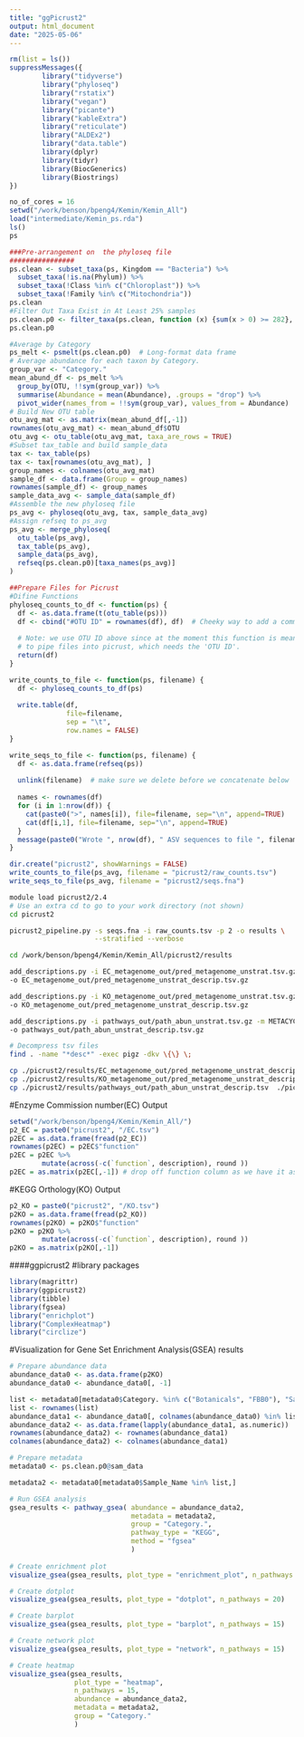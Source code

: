 ```yaml
---
title: "ggPicrust2"
output: html_document
date: "2025-05-06"
---
```


```r
rm(list = ls())
suppressMessages({
        library("tidyverse")
        library("phyloseq")
        library("rstatix")
        library("vegan")
        library("picante")
        library("kableExtra")
        library("reticulate")
        library("ALDEx2")
        library("data.table")
        library(dplyr)
        library(tidyr)
        library(BiocGenerics)
        library(Biostrings)
})

no_of_cores = 16
setwd("/work/benson/bpeng4/Kemin/Kemin_All")
load("intermediate/Kemin_ps.rda")
ls()
ps

###Pre-arrangement on  the phyloseq file
################
ps.clean <- subset_taxa(ps, Kingdom == "Bacteria") %>%
  subset_taxa(!is.na(Phylum)) %>%
  subset_taxa(!Class %in% c("Chloroplast")) %>%
  subset_taxa(!Family %in% c("Mitochondria"))
ps.clean
#Filter Out Taxa Exist in At Least 25% samples
ps.clean.p0 <- filter_taxa(ps.clean, function (x) {sum(x > 0) >= 282}, prune=TRUE)
ps.clean.p0

#Average by Category
ps_melt <- psmelt(ps.clean.p0)  # Long-format data frame
# Average abundance for each taxon by Category.
group_var <- "Category." 
mean_abund_df <- ps_melt %>%
  group_by(OTU, !!sym(group_var)) %>%
  summarise(Abundance = mean(Abundance), .groups = "drop") %>%
  pivot_wider(names_from = !!sym(group_var), values_from = Abundance)
# Build New OTU table
otu_avg_mat <- as.matrix(mean_abund_df[,-1])
rownames(otu_avg_mat) <- mean_abund_df$OTU
otu_avg <- otu_table(otu_avg_mat, taxa_are_rows = TRUE)
#Subset tax_table and build sample_data
tax <- tax_table(ps)
tax <- tax[rownames(otu_avg_mat), ]
group_names <- colnames(otu_avg_mat)
sample_df <- data.frame(Group = group_names)
rownames(sample_df) <- group_names
sample_data_avg <- sample_data(sample_df)
#Assemble the new phyloseq file
ps_avg <- phyloseq(otu_avg, tax, sample_data_avg)
#Assign refseq to ps_avg
ps_avg <- merge_phyloseq(
  otu_table(ps_avg),
  tax_table(ps_avg),
  sample_data(ps_avg),
  refseq(ps.clean.p0)[taxa_names(ps_avg)]
)

##Prepare Files for Picrust
#Difine Functions
phyloseq_counts_to_df <- function(ps) {
  df <- as.data.frame(t(otu_table(ps)))
  df <- cbind("#OTU ID" = rownames(df), df)  # Cheeky way to add a comment to first line
  
  # Note: we use OTU ID above since at the moment this function is meanly used
  # to pipe files into picrust, which needs the 'OTU ID'.
  return(df)
}

write_counts_to_file <- function(ps, filename) {
  df <- phyloseq_counts_to_df(ps)
  
  write.table(df,
              file=filename,
              sep = "\t",
              row.names = FALSE)
}

write_seqs_to_file <- function(ps, filename) {
  df <- as.data.frame(refseq(ps))
  
  unlink(filename)  # make sure we delete before we concatenate below
  
  names <- rownames(df)
  for (i in 1:nrow(df)) {
    cat(paste0(">", names[i]), file=filename, sep="\n", append=TRUE)
    cat(df[i,1], file=filename, sep="\n", append=TRUE)
  }
  message(paste0("Wrote ", nrow(df), " ASV sequences to file ", filename))
}

dir.create("picrust2", showWarnings = FALSE)
write_counts_to_file(ps_avg, filename = "picrust2/raw_counts.tsv")
write_seqs_to_file(ps_avg, filename = "picrust2/seqs.fna")
```



```bash
module load picrust2/2.4
# Use an extra cd to go to your work directory (not shown)
cd picrust2

picrust2_pipeline.py -s seqs.fna -i raw_counts.tsv -p 2 -o results \
                     --stratified --verbose

cd /work/benson/bpeng4/Kemin/Kemin_All/picrust2/results

add_descriptions.py -i EC_metagenome_out/pred_metagenome_unstrat.tsv.gz -m EC \
-o EC_metagenome_out/pred_metagenome_unstrat_descrip.tsv.gz

add_descriptions.py -i KO_metagenome_out/pred_metagenome_unstrat.tsv.gz -m KO \
-o KO_metagenome_out/pred_metagenome_unstrat_descrip.tsv.gz

add_descriptions.py -i pathways_out/path_abun_unstrat.tsv.gz -m METACYC \
-o pathways_out/path_abun_unstrat_descrip.tsv.gz

# Decompress tsv files
find . -name "*desc*" -exec pigz -dkv \{\} \;

cp ./picrust2/results/EC_metagenome_out/pred_metagenome_unstrat_descrip.tsv  ./picrust2/EC.tsv
cp ./picrust2/results/KO_metagenome_out/pred_metagenome_unstrat_descrip.tsv  ./picrust2/KO.tsv
cp ./picrust2/results/pathways_out/path_abun_unstrat_descrip.tsv  ./picrust2/path.tsv
```

#Enzyme Commission number(EC) Output
```r
setwd("/work/benson/bpeng4/Kemin/Kemin_All/")
p2_EC = paste0("picrust2", "/EC.tsv")
p2EC = as.data.frame(fread(p2_EC))
rownames(p2EC) = p2EC$"function"
p2EC = p2EC %>%
        mutate(across(-c(`function`, description), round ))
p2EC = as.matrix(p2EC[,-1]) # drop off function column as we have it as row names
```

#KEGG Orthology(KO) Output
```r
p2_KO = paste0("picrust2", "/KO.tsv")
p2KO = as.data.frame(fread(p2_KO))
rownames(p2KO) = p2KO$"function"
p2KO = p2KO %>%
        mutate(across(-c(`function`, description), round ))
p2KO = as.matrix(p2KO[,-1])
```

####ggpicrust2
#library packages
```r
library(magrittr)
library(ggpicrust2) 
library(tibble) 
library(fgsea)
library("enrichplot")
library("ComplexHeatmap")
library("circlize")
```

#Visualization for Gene Set Enrichment Analysis(GSEA) results
```r
# Prepare abundance data
abundance_data0 <- as.data.frame(p2KO) 
abundance_data0 <- abundance_data0[, -1]

list <- metadata0[metadata0$Category. %in% c("Botanicals", "FBB0"), "Sample_Name"]
list <- rownames(list)
abundance_data1 <- abundance_data0[, colnames(abundance_data0) %in% list]
abundance_data2 <- as.data.frame(lapply(abundance_data1, as.numeric))
rownames(abundance_data2) <- rownames(abundance_data1)
colnames(abundance_data2) <- colnames(abundance_data1)

# Prepare metadata
metadata0 <- ps.clean.p0@sam_data

metadata2 <- metadata0[metadata0$Sample_Name %in% list,]

# Run GSEA analysis 
gsea_results <- pathway_gsea( abundance = abundance_data2, 
                              metadata = metadata2,
                              group = "Category.", 
                              pathway_type = "KEGG", 
                              method = "fgsea"
                              )
                              
# Create enrichment plot
visualize_gsea(gsea_results, plot_type = "enrichment_plot", n_pathways = 10)

# Create dotplot
visualize_gsea(gsea_results, plot_type = "dotplot", n_pathways = 20)

# Create barplot
visualize_gsea(gsea_results, plot_type = "barplot", n_pathways = 15)

# Create network plot
visualize_gsea(gsea_results, plot_type = "network", n_pathways = 15)

# Create heatmap 
visualize_gsea(gsea_results,
                plot_type = "heatmap",
                n_pathways = 15,
                abundance = abundance_data2, 
                metadata = metadata2,
                group = "Category."
                )

```

